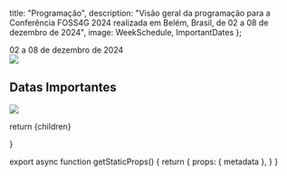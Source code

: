 
  title: "Programação",
  description: "Visão geral da programação para a Conferência FOSS4G 2024 realizada em Belém, Brasil, de 02 a 08 de dezembro de 2024",
  image: WeekSchedule, ImportantDates
};

<div className="text-3xl mt-4 mb-2 md:text-7xl text-center md:mt-8 md:mb-4 font-ubuntu">02 a 08 de dezembro de 2024</div>

<Image placeholder="blur" src={WeekSchedule} />

<div className="text-3xl mt-4 mb-2 md:text-7xl text-center md:mt-8 md:mb-4 font-ubuntu"></div>

<div className="w-[90%] mx-auto mt-10">

## Datas Importantes

<Image placeholder="blur" src={ImportantDates} />
</div>

  return <MdxLayout metadata={metadata}>{children}</MdxLayout>


}

export async function getStaticProps() {
  return {
    props: {
      metadata
    },
  }
}
